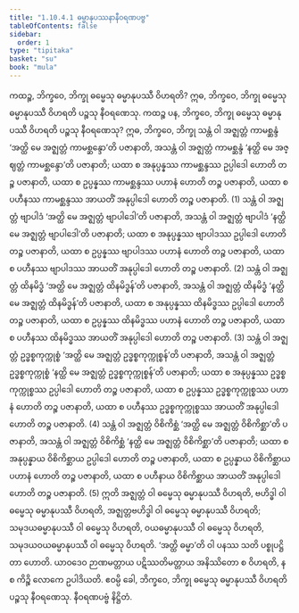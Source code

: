 ```yaml
---
title: "1.10.4.1 ဓမ္မာနုပဿနာနီဝရဏပဗ္ဗ"
tableOfContents: false
sidebar:
  order: 1
type: "tipitaka"
basket: "su"
book: "mula"
---
```



<DynamicBreadcrumb />

<Division number="115" book="mula">

<Paragraph number="365" book="mula">
ကထဉ္စ, ဘိက္ခဝေ, ဘိက္ခု ဓမ္မေသု ဓမ္မာနုပဿီ ဝိဟရတိ? ဣဓ, ဘိက္ခဝေ, ဘိက္ခု ဓမ္မေသု ဓမ္မာနုပဿီ ဝိဟရတိ ပဉ္စသု နီဝရဏေသု. ကထဉ္စ ပန, ဘိက္ခဝေ, ဘိက္ခု ဓမ္မေသု ဓမ္မာနုပဿီ ဝိဟရတိ ပဉ္စသု နီဝရဏေသု?
</Paragraph>

<Paragraph number="366" book="mula">
ဣဓ, ဘိက္ခဝေ, ဘိက္ခု သန္တံ ဝါ အဇ္ဈတ္တံ ကာမစ္ဆန္ဒံ ‘အတ္ထိ မေ အဇ္ဈတ္တံ ကာမစ္ဆန္ဒော’တိ ပဇာနာတိ, အသန္တံ ဝါ အဇ္ဈတ္တံ ကာမစ္ဆန္ဒံ ‘နတ္ထိ မေ အဇ္ဈတ္တံ ကာမစ္ဆန္ဒော’တိ ပဇာနာတိ; ယထာ စ အနုပ္ပန္နဿ ကာမစ္ဆန္ဒဿ ဥပ္ပါဒေါ ဟောတိ တဉ္စ ပဇာနာတိ, ယထာ စ ဥပ္ပန္နဿ ကာမစ္ဆန္ဒဿ ပဟာနံ ဟောတိ တဉ္စ ပဇာနာတိ, ယထာ စ ပဟီနဿ ကာမစ္ဆန္ဒဿ အာယတိံ အနုပ္ပါဒေါ ဟောတိ တဉ္စ ပဇာနာတိ. (1)
</Paragraph>

<Paragraph number="367" book="mula">
သန္တံ ဝါ အဇ္ဈတ္တံ ဗျာပါဒံ ‘အတ္ထိ မေ အဇ္ဈတ္တံ ဗျာပါဒေါ’တိ ပဇာနာတိ, အသန္တံ ဝါ အဇ္ဈတ္တံ ဗျာပါဒံ ‘နတ္ထိ မေ အဇ္ဈတ္တံ ဗျာပါဒေါ’တိ ပဇာနာတိ; ယထာ စ အနုပ္ပန္နဿ ဗျာပါဒဿ ဥပ္ပါဒေါ ဟောတိ တဉ္စ ပဇာနာတိ, ယထာ စ ဥပ္ပန္နဿ ဗျာပါဒဿ ပဟာနံ ဟောတိ တဉ္စ ပဇာနာတိ, ယထာ စ ပဟီနဿ ဗျာပါဒဿ အာယတိံ အနုပ္ပါဒေါ ဟောတိ တဉ္စ ပဇာနာတိ. (2)
</Paragraph>

<Paragraph number="368" book="mula">
သန္တံ ဝါ အဇ္ဈတ္တံ ထိနမိဒ္ဓံ ‘အတ္ထိ မေ အဇ္ဈတ္တံ ထိနမိဒ္ဓန်’တိ ပဇာနာတိ, အသန္တံ ဝါ အဇ္ဈတ္တံ ထိနမိဒ္ဓံ ‘နတ္ထိ မေ အဇ္ဈတ္တံ ထိနမိဒ္ဓန်’တိ ပဇာနာတိ, ယထာ စ အနုပ္ပန္နဿ ထိနမိဒ္ဓဿ ဥပ္ပါဒေါ ဟောတိ တဉ္စ ပဇာနာတိ, ယထာ စ ဥပ္ပန္နဿ ထိနမိဒ္ဓဿ ပဟာနံ ဟောတိ တဉ္စ ပဇာနာတိ, ယထာ စ ပဟီနဿ ထိနမိဒ္ဓဿ အာယတိံ အနုပ္ပါဒေါ ဟောတိ တဉ္စ ပဇာနာတိ. (3)
</Paragraph>

<Paragraph number="369" book="mula">
သန္တံ ဝါ အဇ္ဈတ္တံ ဥဒ္ဓစ္စကုက္ကုစ္စံ ‘အတ္ထိ မေ အဇ္ဈတ္တံ ဥဒ္ဓစ္စကုက္ကုစ္စန်’တိ ပဇာနာတိ, အသန္တံ ဝါ အဇ္ဈတ္တံ ဥဒ္ဓစ္စကုက္ကုစ္စံ ‘နတ္ထိ မေ အဇ္ဈတ္တံ ဥဒ္ဓစ္စကုက္ကုစ္စန်’တိ ပဇာနာတိ; ယထာ စ အနုပ္ပန္နဿ ဥဒ္ဓစ္စကုက္ကုစ္စဿ ဥပ္ပါဒေါ ဟောတိ တဉ္စ ပဇာနာတိ, ယထာ စ ဥပ္ပန္နဿ ဥဒ္ဓစ္စကုက္ကုစ္စဿ ပဟာနံ ဟောတိ တဉ္စ ပဇာနာတိ, ယထာ စ ပဟီနဿ ဥဒ္ဓစ္စကုက္ကုစ္စဿ အာယတိံ အနုပ္ပါဒေါ ဟောတိ တဉ္စ ပဇာနာတိ. (4)
</Paragraph>

<Paragraph number="370" book="mula">
သန္တံ ဝါ အဇ္ဈတ္တံ ဝိစိကိစ္ဆံ ‘အတ္ထိ မေ အဇ္ဈတ္တံ ဝိစိကိစ္ဆာ’တိ ပဇာနာတိ, အသန္တံ ဝါ အဇ္ဈတ္တံ ဝိစိကိစ္ဆံ ‘နတ္ထိ မေ အဇ္ဈတ္တံ ဝိစိကိစ္ဆာ’တိ ပဇာနာတိ; ယထာ စ အနုပ္ပန္နာယ ဝိစိကိစ္ဆာယ ဥပ္ပါဒေါ ဟောတိ တဉ္စ ပဇာနာတိ, ယထာ စ ဥပ္ပန္နာယ ဝိစိကိစ္ဆာယ ပဟာနံ ဟောတိ တဉ္စ ပဇာနာတိ, ယထာ စ ပဟီနာယ ဝိစိကိစ္ဆာယ အာယတိံ အနုပ္ပါဒေါ ဟောတိ တဉ္စ ပဇာနာတိ. (5)
</Paragraph>

<Paragraph number="371" book="mula">
ဣတိ အဇ္ဈတ္တံ ဝါ ဓမ္မေသု ဓမ္မာနုပဿီ ဝိဟရတိ, ဗဟိဒ္ဓါ ဝါ ဓမ္မေသု ဓမ္မာနုပဿီ ဝိဟရတိ, အဇ္ဈတ္တဗဟိဒ္ဓါ ဝါ ဓမ္မေသု ဓမ္မာနုပဿီ ဝိဟရတိ; သမုဒယဓမ္မာနုပဿီ ဝါ ဓမ္မေသု ဝိဟရတိ, ဝယဓမ္မာနုပဿီ ဝါ ဓမ္မေသု ဝိဟရတိ, သမုဒယဝယဓမ္မာနုပဿီ ဝါ ဓမ္မေသု ဝိဟရတိ. ‘အတ္ထိ ဓမ္မာ’တိ ဝါ ပနဿ သတိ ပစ္စုပဋ္ဌိတာ ဟောတိ. ယာဝဒေဝ ဉာဏမတ္တာယ ပဋိဿတိမတ္တာယ အနိဿိတော စ ဝိဟရတိ, န စ ကိဉ္စိ လောကေ ဥပါဒိယတိ. ဧဝမ္ပိ ခေါ, ဘိက္ခဝေ, ဘိက္ခု ဓမ္မေသု ဓမ္မာနုပဿီ ဝိဟရတိ ပဉ္စသု နီဝရဏေသု.

</Paragraph>
</Division>

<Paragraph number="372" type="center" book="mula">
နီဝရဏပဗ္ဗံ နိဋ္ဌိတံ.
</Paragraph>